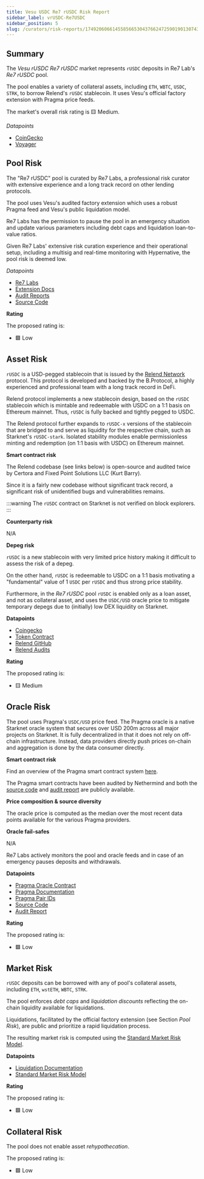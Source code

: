 ```yaml
---
title: Vesu USDC Re7 rUSDC Risk Report
sidebar_label: vrUSDC-Re7USDC
sidebar_position: 5
slug: /curators/risk-reports/1749206066145585665304376624725901901307432885480056836110792804696449290137/rusdc-stark
---
```




## Summary

The *Vesu rUSDC Re7 rUSDC* market represents `rUSDC` deposits in Re7 Lab's *Re7 rUSDC* pool.

The pool enables a variety of collateral assets, including `ETH`, `WBTC`, `USDC`, `STRK`, to borrow Relend's `rUSDC` stablecoin. 
It uses Vesu's official factory extension with Pragma price feeds.

The market's overall risk rating is 🟨 Medium.

*Datapoints*

- [CoinGecko](https://www.coingecko.com/en/coins/relend-usdc)
- [Voyager](https://voyager.online/contract/0x02019e47a0bc54ea6b4853c6123ffc8158ea3ae2af4166928b0de6e89f06de6c)


## Pool Risk

The "Re7 rUSDC" pool is curated by Re7 Labs, a professional risk curator with extensive experience and a long track record on other lending protocols.

The pool uses Vesu's audited factory extension which uses a robust Pragma feed and Vesu's public liquidation model.

Re7 Labs has the permission to pause the pool in an emergency situation and update various parameters including debt caps and liquidation loan-to-value ratios. 

Given Re7 Labs' extensive risk curation experience and their operational setup, including a multisig and real-time monitoring with Hypernative, the pool risk is deemed low.

*Datapoints*

- [Re7 Labs](https://re7.capital)
- [Extension Docs](https://docs.vesu.xyz/)
- [Audit Reports](https://github.com/vesuxyz/security)
- [Source Code](https://github.com/vesuxyz/vesu-v1/blob/main/src/extension/default_extension_po.cairo)

**Rating**

The proposed rating is:

- 🟩 Low


## Asset Risk

`rUSDC` is a USD-pegged stablecoin that is issued by the [Relend Network](https://relend.network) protocol. This protocol is developed and backed by the B.Protocol, a highly experienced and professional team with a long track record in DeFi.

Relend protocol implements a new stablecoin design, based on the `rUSDC` stablecoin which is mintable and redeemable with USDC on a 1:1 basis on Ethereum mainnet. Thus, `rUSDC` is fully backed and tightly pegged to USDC.

The Relend protocol further expands to `rUSDC-x` versions of the stablecoin that are bridged to and serve as liquidity for the respective chain, such as Starknet's `rUSDC-stark`. Isolated stability modules enable permissionless minting and redemption (on 1:1 basis with USDC) on Ethereum mainnet.

**Smart contract risk**

The Relend codebase (see links below) is open-source and audited twice by Certora and Fixed Point Solutions LLC (Kurt Barry).

Since it is a fairly new codebase without significant track record, a significant risk of unidentified bugs and vulnerabilities remains.

:::warning
The `rUSDC` contract on Starknet is not verified on block explorers.
:::

**Counterparty risk**

N/A

**Depeg risk**

`rUSDC` is a new stablecoin with very limited price history making it difficult to assess the risk of a depeg.

On the other hand, `rUSDC` is redeemable to USDC on a 1:1 basis motivating a "fundamental" value of 1 `USDC` per `rUSDC` and thus strong price stability.

Furthermore, in the *Re7 rUSDC* pool `rUSDC` is enabled only as a loan asset, and not as collateral asset, and uses the `USDC/USD` oracle price to mitigate temporary depegs due to (initially) low DEX liquidity on Starknet.

**Datapoints**

- [Coingecko](https://www.coingecko.com/en/coins/opus-cash)
- [Token Contract](https://voyager.online/contract/0x02019e47a0bc54ea6b4853c6123ffc8158ea3ae2af4166928b0de6e89f06de6c)
- [Relend GitHub](https://github.com/backstop-protocol/ERC-7770/tree/main/src)
- [Relend Audits](https://github.com/backstop-protocol/ERC-7770/tree/main/audits)

**Rating**

The proposed rating is:

- 🟨 Medium


## Oracle Risk

The pool uses Pragma's `USDC/USD` price feed.
The Pragma oracle is a native Starknet oracle system that secures over USD 200m across all major projects on Starknet.
It is fully decentralized in that it does not rely on off-chain infrastructure. Instead, data providers directly push prices on-chain and aggregation is done by the data consumer directly.

**Smart contract risk**

Find an overview of the Pragma smart contract system [here](https://github.com/Astraly-Labs/pragma-oracle?tab=readme-ov-file#overview).

The Pragma smart contracts have been audited by Nethermind and both the [source code](https://github.com/Astraly-Labs/pragma-oracle) and [audit report](https://github.com/astraly-labs/pragma-oracle/tree/main/audits) are publicly available.

**Price composition & source diversity**

The oracle price is computed as the median over the most recent data points available for the various Pragma providers.

**Oracle fail-safes**

N/A

Re7 Labs actively monitors the pool and oracle feeds and in case of an emergency pauses deposits and withdrawals.

**Datapoints**

- [Pragma Oracle Contract](https://voyager.online/contract/0x02a85bd616f912537c50a49a4076db02c00b29b2cdc8a197ce92ed1837fa875b)
- [Pragma Documentation](https://docs.pragma.build/Resources/Cairo%201/data-feeds/consuming-data)
- [Pragma Pair IDs](https://docs.pragma.build/Resources/Cairo%201/data-feeds/supported-assets)
- [Source Code](https://github.com/Astraly-Labs/pragma-oracle)
- [Audit Report](https://github.com/astraly-labs/pragma-oracle/tree/main/audits)

**Rating**

The proposed rating is:

- 🟩 Low


## Market Risk

`rUSDC` deposits can be borrowed with any of pool's collateral assets, including `ETH`, `wstETH`, `WBTC`, `STRK`.

The pool enforces *debt caps* and *liquidation discounts* reflecting the on-chain liquidity available for liquidations.

Liquidations, facilitated by the official factory extension (see Section *Pool Risk*), are public and prioritize a rapid liquidation process.

The resulting market risk is computed using the [Standard Market Risk Model](https://docs.google.com/spreadsheets/d/1zU9IRKCX8xicSNd4UV78hMEw_rf-ZtGL/edit?usp=sharing&ouid=108086377410680948516&rtpof=true&sd=true).

**Datapoints**

- [Liquidation Documentation](https://docs.vesu.xyz)
- [Standard Market Risk Model](https://docs.google.com/spreadsheets/d/1zU9IRKCX8xicSNd4UV78hMEw_rf-ZtGL/edit?usp=sharing&ouid=108086377410680948516&rtpof=true&sd=true)

**Rating**

The proposed rating is:

- 🟩 Low


## Collateral Risk

The pool does not enable asset *rehypothecation*.

The proposed rating is:

- 🟩 Low
